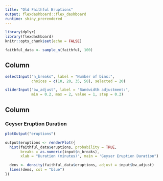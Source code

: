 ```yaml
---
title: "Old Faithful Eruptions"
output: flexdashboard::flex_dashboard
runtime: shiny_prerendered
---
```


```r
library(dplyr)
library(flexdashboard)
knitr::opts_chunk$set(echo = FALSE)
```

```r
faithful_data <- sample_n(faithful, 100)
```

Column {.sidebar}
-------------------------------------------------------------

```r
selectInput("n_breaks", label = "Number of bins:",
            choices = c(10, 20, 35, 50), selected = 20)

sliderInput("bw_adjust", label = "Bandwidth adjustment:",
            min = 0.2, max = 2, value = 1, step = 0.2)
```

Column
-------------------------------------------------------------

### Geyser Eruption Duration

```r
plotOutput("eruptions")
```

```r
output$eruptions <- renderPlot({
  hist(faithful_data$eruptions, probability = TRUE,
       breaks = as.numeric(input$n_breaks),
       xlab = "Duration (minutes)", main = "Geyser Eruption Duration")

  dens <- density(faithful_data$eruptions, adjust = input$bw_adjust)
  lines(dens, col = "blue")
})
```